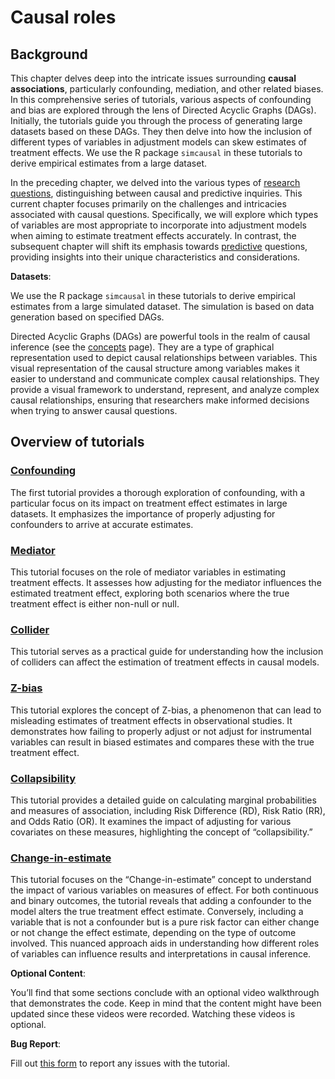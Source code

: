 # Causal roles

## Background

This chapter delves deep into the intricate issues surrounding **causal associations**, particularly confounding, mediation, and other related biases. In this comprehensive series of tutorials, various aspects of confounding and bias are explored through the lens of Directed Acyclic Graphs (DAGs). Initially, the tutorials guide you through the process of generating large datasets based on these DAGs. They then delve into how the inclusion of different types of variables in adjustment models can skew estimates of treatment effects. We use the R package `simcausal` in these tutorials to derive empirical estimates from a large dataset.

::: column-margin
In the preceding chapter, we delved into the various types of [research questions](researchquestion.html), distinguishing between causal and predictive inquiries. This current chapter focuses primarily on the challenges and intricacies associated with causal questions. Specifically, we will explore which types of variables are most appropriate to incorporate into adjustment models when aiming to estimate treatment effects accurately. In contrast, the subsequent chapter will shift its emphasis towards [predictive](predictivefactors.html) questions, providing insights into their unique characteristics and considerations.
:::

::: callout-important
**Datasets**:

We use the R package `simcausal` in these tutorials to derive empirical estimates from a large simulated dataset. The simulation is based on data generation based on specified DAGs.
:::

::: column-margin
Directed Acyclic Graphs (DAGs) are powerful tools in the realm of causal inference (see the [concepts](confounding0.html) page). They are a type of graphical representation used to depict causal relationships between variables. This visual representation of the causal structure among variables makes it easier to understand and communicate complex causal relationships. They provide a visual framework to understand, represent, and analyze complex causal relationships, ensuring that researchers make informed decisions when trying to answer causal questions.
:::

## Overview of tutorials

### [Confounding](confounding1.html)

The first tutorial provides a thorough exploration of confounding, with a particular focus on its impact on treatment effect estimates in large datasets. It emphasizes the importance of properly adjusting for confounders to arrive at accurate estimates.

### [Mediator](confounding2.html)

This tutorial focuses on the role of mediator variables in estimating treatment effects. It assesses how adjusting for the mediator influences the estimated treatment effect, exploring both scenarios where the true treatment effect is either non-null or null.

### [Collider](confounding3.html)

This tutorial serves as a practical guide for understanding how the inclusion of colliders can affect the estimation of treatment effects in causal models.

### [Z-bias](confounding4.html)

This tutorial explores the concept of Z-bias, a phenomenon that can lead to misleading estimates of treatment effects in observational studies. It demonstrates how failing to properly adjust or not adjust for instrumental variables can result in biased estimates and compares these with the true treatment effect.

### [Collapsibility](confounding5.html)

This tutorial provides a detailed guide on calculating marginal probabilities and measures of association, including Risk Difference (RD), Risk Ratio (RR), and Odds Ratio (OR). It examines the impact of adjusting for various covariates on these measures, highlighting the concept of "collapsibility."

### [Change-in-estimate](confounding6.html)

This tutorial focuses on the "Change-in-estimate" concept to understand the impact of various variables on measures of effect. For both continuous and binary outcomes, the tutorial reveals that adding a confounder to the model alters the true treatment effect estimate. Conversely, including a variable that is not a confounder but is a pure risk factor can either change or not change the effect estimate, depending on the type of outcome involved. This nuanced approach aids in understanding how different roles of variables can influence results and interpretations in causal inference.

::: callout-tip
**Optional Content**:

You'll find that some sections conclude with an optional video walkthrough that demonstrates the code. Keep in mind that the content might have been updated since these videos were recorded. Watching these videos is optional.
:::

::: callout-warning
**Bug Report**:

Fill out [this form](https://forms.gle/YSwuiebtb1E9wjHu9) to report any issues with the tutorial.
:::
